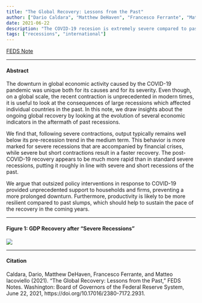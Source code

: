 ```yaml
---
title: "The Global Recovery: Lessons from the Past"
author: ["Dario Caldara", "Matthew DeHaven", "Francesco Ferrante", "Matteo Iacoviello"]
date: 2021-06-22
description: "The COVID-19 recesion is extremely severe compared to past recessions, but perhaps there is evidence that the recovery will also be steep."
tags: ["recessions", "international"]
---
```


[FEDS Note](https://www.federalreserve.gov/econres/notes/feds-notes/the-global-recovery-lessons-from-the-past-20210622.html)

---

#### Abstract
The downturn in global economic activity caused by the COVID-19 pandemic was unique both for its causes and for its severity. Even though, on a global scale, the recent contraction is unprecedented in modern times, it is useful to look at the consequences of large recessions which affected individual countries in the past. In this note, we draw insights about the ongoing global recovery by looking at the evolution of several economic indicators in the aftermath of past recessions.

We find that, following severe contractions, output typically remains well below its pre-recession trend in the medium term. This behavior is more marked for severe recessions that are accompanied by financial crises, while severe but short contractions result in a faster recovery. The post-COVID-19 recovery appears to be much more rapid than in standard severe recessions, putting it roughly in line with severe and short recessions of the past.

We argue that outsized policy interventions in response to COVID-19 provided unprecedented support to households and firms, preventing a more prolonged downturn. Furthermore, productivity is likely to be more resilient compared to past slumps, which should help to sustain the pace of the recovery in the coming years.

---

#### Figure 1: GDP Recovery after "Severe Recessions"
![](fig1.png)

---

#### Citation
Caldara, Dario, Matthew DeHaven, Francesco Ferrante, and Matteo Iacoviello (2021). "The Global Recovery: Lessons from the Past," FEDS Notes. Washington: Board of Governors of the Federal Reserve System, June 22, 2021, https://doi.org/10.17016/2380-7172.2931.